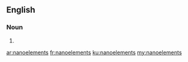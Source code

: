 ==English==

===Noun===
{{head|en}}

# {{plural of|nanoelement}}

[[ar:nanoelements]]
[[fr:nanoelements]]
[[ku:nanoelements]]
[[my:nanoelements]]